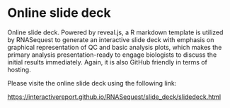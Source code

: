 # Online slide deck

Online slide deck. Powered by reveal.js, a R markdown template is utilized by RNASequest to generate an interactive slide deck with emphasis on graphical representation of QC and basic analysis plots, which makes the primary analysis presentation-ready to engage biologists to discuss the initial results immediately. Again, it is also GitHub friendly in terms of hosting.

Please visite the online slide deck using the following link:

[https://interactivereport.github.io/RNASequest/slide_deck/slidedeck.html](https://interactivereport.github.io/RNASequest/slide_deck/slidedeck.html){target="_blank"}